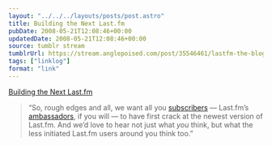 ```yaml
---
layout: "../../../layouts/posts/post.astro"
title: Building the Next Last.fm
pubDate: 2008-05-21T12:08:46+00:00
updatedDate: 2008-05-21T12:08:46+00:00
source: tumblr stream
tumblrUrl: https://stream.anglepoised.com/post/35546461/lastfm-the-blog-building-the-next-lastfm
tags: ["linklog"]
format: "link"
---
```


[Building the Next Last.fm][1]

> &ldquo;So, rough edges and all, we want all you <a href="http://www.last.fm/subscribe">subscribers</a> — Last.fm’s <a href="http://www.youtube.com/watch?v=4P-nZZkQqTc">ambassadors</a>, if you will — to have first crack at the newest version of Last.fm. And we’d love to hear not just what <i>you</i> think, but what the less initiated Last.fm users around you think too.&rdquo;

[1]: http://blog.last.fm/2008/05/21/building-the-next-lastfm
